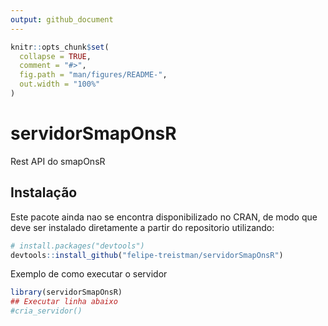 ```yaml
---
output: github_document
---
```


<!-- README.md is generated from README.Rmd. Please edit that file -->

```r
knitr::opts_chunk$set(
  collapse = TRUE,
  comment = "#>",
  fig.path = "man/figures/README-",
  out.width = "100%"
)
```

# servidorSmapOnsR

Rest API do smapOnsR

## Instalação

Este pacote ainda nao se encontra disponibilizado no CRAN, de modo que deve ser instalado diretamente a partir do repositorio utilizando:

``` r
# install.packages("devtools")
devtools::install_github("felipe-treistman/servidorSmapOnsR")
```

Exemplo de como executar o servidor

```r
library(servidorSmapOnsR)
## Executar linha abaixo
#cria_servidor()
```
